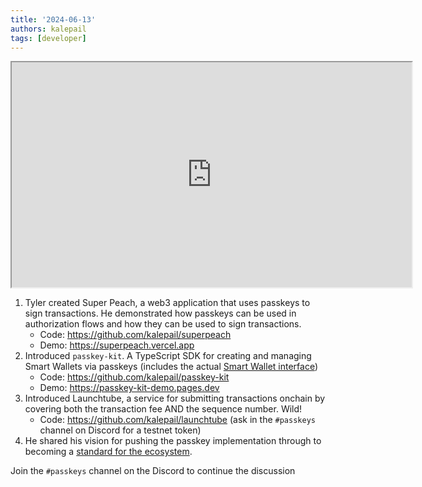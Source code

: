 ```yaml
---
title: '2024-06-13'
authors: kalepail
tags: [developer]
---
```


<iframe src="https://drive.google.com/file/d/144w3moMJga4wfJzHW8I20DnqomGs5TlQ/preview" width="640" height="360" allow="autoplay"></iframe>

1. Tyler created Super Peach, a web3 application that uses passkeys to sign transactions. He demonstrated how passkeys can be used in authorization flows and how they can be used to sign transactions.
    * Code: https://github.com/kalepail/superpeach
    * Demo: https://superpeach.vercel.app
2. Introduced `passkey-kit`. A TypeScript SDK for creating and managing Smart Wallets via passkeys (includes the actual [Smart Wallet interface](https://github.com/kalepail/passkey-kit/tree/main/contracts))
    * Code: https://github.com/kalepail/passkey-kit
    * Demo: https://passkey-kit-demo.pages.dev
3. Introduced Launchtube, a service for submitting transactions onchain by covering both the transaction fee AND the sequence number. Wild!
    * Code: https://github.com/kalepail/launchtube (ask in the `#passkeys` channel on Discord for a testnet token)
4. He shared his vision for pushing the passkey implementation through to becoming a [standard for the ecosystem](https://docs.google.com/document/d/1c_Wom6eK1UpC3E7VuQZfOBCLc2d5lvqAhMN7VPieMBQ/edit).

Join the `#passkeys` channel on the Discord to continue the discussion
